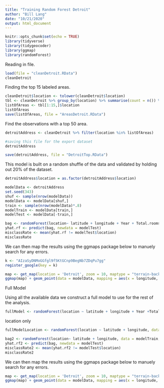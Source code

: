 ```yaml
---
title: "Training Random Forest Detroit"
author: "Bill Lang"
date: "10/21/2020"
output: html_document
---
```



```r
knitr::opts_chunk$set(echo = TRUE)
library(tidyverse)
library(tidygeocoder)
library(ggmap)
library(randomForest)
```


Reading in file.

```r
load(file = "cleanDetroit.RData")
cleanDetroit
```


Finding the top 15 labeled areas.

```r
cleanDetroit$location <- tolower(cleanDetroit$location)
tbl <- cleanDetroit %>% group_by(location) %>% summarise(count = n()) %>% arrange(desc(count))
listOfAreas <- tbl[1:15,]$location
listOfAreas
save(listOfAreas, file = "AreasDetroit.RData")
```

Find the observations with a top 50 area. 

```r
detroitAddress <- cleanDetroit %>% filter(location %in% listOfAreas)

#saving this file for the export dataset
detroitAddress

save(detroitAddress, file = "DetroitTop.RData")
```


This model is built on a random shuffle of the data and validated by holding out 20% of the dataset. 
 
```r
detroitAddress$location = as.factor(detroitAddress$location)

modelData <- detroitAddress 
set.seed(343)
shuf <- sample(nrow(modelData))
modelData <- modelData[shuf,]
train <- sample(nrow(modelData)*.8)
modelTrain <- modelData[train,]
modelTest <- modelData[-train,]

```


```r
bag <- randomForest(location~ latitude + longitude + Year + Total.rooms.estimation, data = modelTrain, ntree = 1000, importance = TRUE)
yhat.rf <- predict(bag, newdata = modelTest)
misclassRate <- mean(yhat.rf != modelTest$location)
misclassRate
```


We can then map the results using the ggmaps package below to manuely search for any errors.

```r
k <- "AIzaSyDNMoGGfgl9f5KtGCnp9BegNb7ZDqPu7gg"
register_google(key = k)
```


```r
map <- get_map(location = 'Detroit', zoom = 10, maptype = "terrain-background", source = 'google', color = 'color')
ggmap(map) + geom_point(data = modelData, mapping = aes(x = longitude, y = latitude, color = factor(location)), size = 1) #+ theme(legend.position = "none")

```


Full Model

Using all the available data we construct a full model to use for the rest of the analysis. 

```r
fullModel <- randomForest(location ~ latitude + longitude + Year +Total.rooms.estimation , data = modelData, ntree = 1000, mtry = 2, importance = TRUE)
```



location only


```r
fullModelLocation <- randomForest(location ~ latitude + longitude, data = modelData, ntree = 1000, mtry = 2, importance = TRUE)
```



```r
bag2 <- randomForest(location~ latitude + longitude, data = modelTrain, ntree = 1000, importance = TRUE)
yhat.rf2 <- predict(bag, newdata = modelTest)
misclassRate2 <- mean(yhat.rf2 != modelTest$location)
misclassRate2
```


We can then map the results using the ggmaps package below to manuely search for any errors.

```r
map <- get_map(location = 'Detroit', zoom = 10, maptype = "terrain-background", source = 'google', color = 'color')
ggmap(map) + geom_point(data = modelData, mapping = aes(x = longitude, y = latitude, color = factor(location)), size = 1) #+ theme(legend.position = "none")

```























